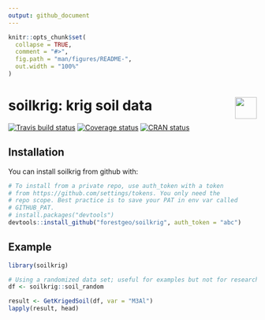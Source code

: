 ```yaml
---
output: github_document
---
```


<!-- README.md is generated from README.Rmd. Please edit that file -->

```r
knitr::opts_chunk$set(
  collapse = TRUE,
  comment = "#>",
  fig.path = "man/figures/README-",
  out.width = "100%"
)
```

# soilkrig: krig soil data <img src="https://i.imgur.com/39pvr4n.png" align="right" height=44 /> 

[![Travis build status](https://travis-ci.org/forestgeo/soilkrig.svg?branch=master)](https://travis-ci.org/forestgeo/soilkrig)
[![Coverage status](https://coveralls.io/repos/github/forestgeo/soilkrig/badge.svg)](https://coveralls.io/r/forestgeo/soilkrig?branch=master)
[![CRAN status](http://www.r-pkg.org/badges/version/soilkrig)](https://cran.r-project.org/package=soilkrig)

## Installation

You can install soilkrig from github with:

```R
# To install from a private repo, use auth_token with a token
# from https://github.com/settings/tokens. You only need the
# repo scope. Best practice is to save your PAT in env var called
# GITHUB_PAT.
# install.packages("devtools")
devtools::install_github("forestgeo/soilkrig", auth_token = "abc")
```

## Example

```r
library(soilkrig)

# Using a randomized data set; useful for examples but not for research.
df <- soilkrig::soil_random

result <- GetKrigedSoil(df, var = "M3Al")
lapply(result, head)
```

